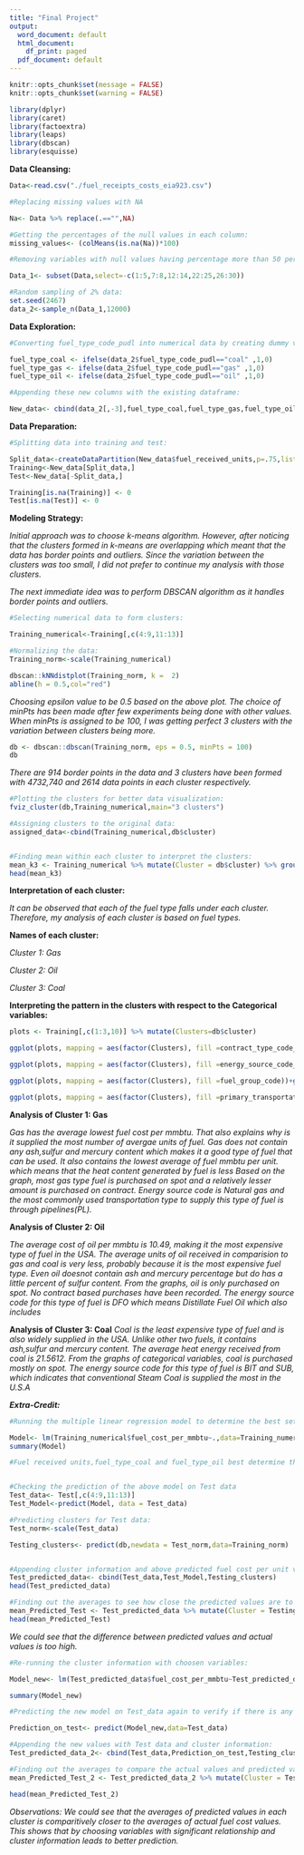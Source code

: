 ---
title: "Final Project"
output:
  word_document: default
  html_document:
    df_print: paged
  pdf_document: default
---

```{r setup, include=FALSE}
knitr::opts_chunk$set(message = FALSE)
knitr::opts_chunk$set(warning = FALSE)
```

```{r}
library(dplyr)
library(caret)
library(factoextra)
library(leaps)
library(dbscan)
library(esquisse)
```

**Data Cleansing:**
```{r}
Data<-read.csv("./fuel_receipts_costs_eia923.csv")

#Replacing missing values with NA

Na<- Data %>% replace(.=="",NA)

#Getting the percentages of the null values in each column:
missing_values<- (colMeans(is.na(Na))*100)

#Removing variables with null values having percentage more than 50 percent and few other variables which doesn't add much contribution to the analysis:

Data_1<- subset(Data,select=-c(1:5,7:8,12:14,22:25,26:30))
```


```{r}
#Random sampling of 2% data:
set.seed(2467)
data_2<-sample_n(Data_1,12000)
```


**Data Exploration:**
```{r}
#Converting fuel_type_code_pudl into numerical data by creating dummy variables:

fuel_type_coal <- ifelse(data_2$fuel_type_code_pudl=="coal" ,1,0)
fuel_type_gas <- ifelse(data_2$fuel_type_code_pudl=="gas" ,1,0)
fuel_type_oil <- ifelse(data_2$fuel_type_code_pudl=="oil" ,1,0)

#Appending these new columns with the existing dataframe:

New_data<- cbind(data_2[,-3],fuel_type_coal,fuel_type_gas,fuel_type_oil)

```

**Data Preparation:**
```{r}
#Splitting data into training and test:

Split_data<-createDataPartition(New_data$fuel_received_units,p=.75,list=FALSE)
Training<-New_data[Split_data,]
Test<-New_data[-Split_data,]

Training[is.na(Training)] <- 0
Test[is.na(Test)] <- 0


```

**Modeling Strategy:**

*Initial approach was to choose k-means algorithm. However, after noticing that the clusters formed in k-means are overlapping which meant that the data has border points and outliers. Since the variation between the clusters was too small, I did not prefer to continue my analysis with those clusters.*

*The next immediate idea was to perform DBSCAN algorithm as it handles border points and outliers.*
```{r}

#Selecting numerical data to form clusters:

Training_numerical<-Training[,c(4:9,11:13)]

#Normalizing the data:
Training_norm<-scale(Training_numerical)
```


```{r}

dbscan::kNNdistplot(Training_norm, k =  2)
abline(h = 0.5,col="red")

```


*Choosing epsilon value to be 0.5 based on the above plot. The choice of minPts has been made after few experiments being done with other values. When minPts is assigned to be 100, I was getting perfect 3 clusters with the variation between clusters being more.*
```{r}
db <- dbscan::dbscan(Training_norm, eps = 0.5, minPts = 100)
db
```
*There are 914 border points in the data and 3 clusters have been formed with 4732,740 and 2614 data points in each cluster respectively.*

```{r}

#Plotting the clusters for better data visualization:
fviz_cluster(db,Training_numerical,main="3 clusters")

#Assigning clusters to the original data:
assigned_data<-cbind(Training_numerical,db$cluster)


#Finding mean within each cluster to interpret the clusters:
mean_k3 <- Training_numerical %>% mutate(Cluster = db$cluster) %>% group_by(Cluster) %>% summarise_all("mean")
head(mean_k3)
```
**Interpretation of each cluster:**

*It can be observed that each of the fuel type falls under each cluster. Therefore, my analysis of each cluster is based on fuel types.*

**Names of each cluster:**

*Cluster 1: Gas*

*Cluster 2: Oil*

*Cluster 3: Coal*


**Interpreting the pattern in the clusters with respect to the Categorical variables:**
```{r}

plots <- Training[,c(1:3,10)] %>% mutate(Clusters=db$cluster)

ggplot(plots, mapping = aes(factor(Clusters), fill =contract_type_code_label))+geom_bar(position='dodge')+labs(x ='Clusters')

ggplot(plots, mapping = aes(factor(Clusters), fill =energy_source_code_label))+geom_bar(position='dodge')+labs(x ='Clusters')

ggplot(plots, mapping = aes(factor(Clusters), fill =fuel_group_code))+geom_bar(position='dodge')+labs(x ='Clusters')

ggplot(plots, mapping = aes(factor(Clusters), fill =primary_transportation_mode_code))+geom_bar(position='dodge')+labs(x ='Clusters')
```



**Analysis of Cluster 1: Gas**

*Gas has the average lowest fuel cost per mmbtu. That also explains why is it supplied the most number of avergae units of fuel.*
*Gas does not contain any ash,sulfur and mercury content which makes it a good type of fuel that can be used.*
*It also contains the lowest average of fuel mmbtu per unit. which means that the heat content generated by fuel is less*
*Based on the graph, most gas type fuel is purchased on spot and a relatively lesser amount is purchased on contract.*
*Energy source code is Natural gas and the most commonly used transportation type to supply this type of fuel is through pipelines(PL).*

**Analysis of Cluster 2: Oil**

*The average cost of oil per mmbtu is 10.49, making it the most expensive type of fuel in the USA.*
*The average units of oil received in comparision to gas and coal is very less, probably because it is the most expensive fuel type.*
*Even oil doesnot contain ash and mercury percentage but do has a little percent of sulfur content.*
*From the graphs, oil is only purchased on spot. No contract based purchases have been recorded.*
*The energy source code for this type of fuel is DFO which means Distillate Fuel Oil which also includes*


**Analysis of Cluster 3: Coal**
*Coal is the least expensive type of fuel and is also widely supplied in the USA.*
*Unlike other two fuels, it contains ash,sulfur and mercury content.*
*The average heat energy received from coal is 21.5612.*
*From the graphs of categorical variables, coal is purchased mostly on spot.*
*The energy source code for this type of fuel is BIT and SUB, which indicates that conventional Steam Coal is supplied the most in the U.S.A*



\newpage

***Extra-Credit:***
```{r}

#Running the multiple linear regression model to determine the best set of variables to predict fuel_cost_per_mmbtu by considering variables which were used to form clusters:

Model<- lm(Training_numerical$fuel_cost_per_mmbtu~.,data=Training_numerical)
summary(Model)

#Fuel received units,fuel_type_coal and fuel_type_oil best determine the fuel_cost_per_mmbtu variable.


#Checking the prediction of the above model on Test data
Test_data<- Test[,c(4:9,11:13)]
Test_Model<-predict(Model, data = Test_data)

```


```{r}
#Predicting clusters for Test data:
Test_norm<-scale(Test_data)

Testing_clusters<- predict(db,newdata = Test_norm,data=Training_norm)


#Appending cluster information and above predicted fuel cost per unit values to the test data:
Test_predicted_data<- cbind(Test_data,Test_Model,Testing_clusters)
head(Test_predicted_data)

#Finding out the averages to see how close the predicted values are to the actual fuel_cost values:
mean_Predicted_Test <- Test_predicted_data %>% mutate(Cluster = Testing_clusters) %>% group_by(Cluster) %>% summarise_all("mean")
head(mean_Predicted_Test)

```

*We could see that the difference between predicted values and actual values is too high.*
```{r}

#Re-running the cluster information with choosen variables:

Model_new<- lm(Test_predicted_data$fuel_cost_per_mmbtu~Test_predicted_data$fuel_received_units+Test_predicted_data$fuel_type_coal+Test_predicted_data$fuel_type_gas,data=Test_predicted_data)

summary(Model_new)

#Predicting the new model on Test_data again to verify if there is any difference in prediction by choosing the variables with significant importance:

Prediction_on_test<- predict(Model_new,data=Test_data)

#Appending the new values with Test data and cluster information:
Test_predicted_data_2<- cbind(Test_data,Prediction_on_test,Testing_clusters)

#Finding out the averages to compare the actual values and predicted values:
mean_Predicted_Test_2 <- Test_predicted_data_2 %>% mutate(Cluster = Testing_clusters) %>% group_by(Cluster) %>% summarise_all("mean")

head(mean_Predicted_Test_2)

```

*Observations: We could see that the averages of predicted values in each cluster is comparitively closer to the averages of actual fuel cost values. This shows that by choosing variables with significant relationship and cluster information leads to better prediction.*
